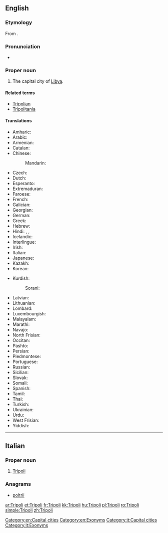 {{also|tripoli}}
==English==
{{wikipedia}}

===Etymology===
From {{etyl|la|en}} {{term|Tripolis|lang=la}}.

===Pronunciation===
* {{IPA|/ˈtrɪpəli/}}

===Proper noun===
{{en-proper noun}}

# The capital city of [[Libya]].

====Related terms====
* [[Tripolian]]
* [[Tripolitania]]

====Translations====
{{trans-top|capital of Libya}}
* Amharic: {{t|am|ትሪፖሊ|sc=Ethi}}
* Arabic: {{t-|ar|طرابلس|m|tr=Taraabulus}}
* Armenian: {{t-|hy|Տրիպոլի|tr=Tripoli|sc=Armn}}
* Catalan: {{t|ca|Trípoli}}
* Chinese:
*: Mandarin: {{t|cmn|的黎波里|tr=Dīlíbōlǐ|sc=Hani}}
* Czech: {{t|cs|Tripolis}}
* Dutch: {{t-|nl|Tripoli|n}}
* Esperanto: {{t|eo|Tripolo}}
* Extremaduran: {{tø|ext|Trípoli}}
* Faroese: {{t-|fo|Tripolis}}
* French: {{t+|fr|Tripoli}}
* Galician: {{t|gl|Trípoli}}
* Georgian: {{t|ka|ტრიპოლი|tr=tripoli|sc=Geor}}
* German: {{t+|de|Tripolis}}
* Greek: {{t+|el|Τρίπολη|tr=Trípoli|sc=Grek}}
* Hebrew: {{t|he|טריפולי|sc=Hebr}}
* Hindi: {{t-|hi|त्रिपोली|f|tr=tripolī|sc=Deva}}, {{t-|hi|ताराबूलस|tr=tārābūlas|sc=Deva}}, {{t-|hi|तराबुलुस|tr=tarābulus|sc=Deva}}
* Icelandic: {{t|is|Trípólí}}
* Interlingue: {{t|ie|Tripolis}}
* Irish: {{t-|ga|Tripilí|f}}
* Italian: {{t-|it|Tripoli|f}}
* Japanese: {{t-|ja|トリポリ|tr=Toripori}}
* Kazakh: {{t|kk|Триполи|sc=Cyrl}}
* Korean: {{t-|ko|트리폴리|tr=Teuripolli|sc=Kore}}
{{trans-mid}}
* Kurdish: {{t|ku|Trablûs|sc=ku-Arab}}
*: Sorani: {{tø|ckb|تەرابلوس|sc=ku-Arab}}
* Latvian: {{t|lv|Tripole}}
* Lithuanian: {{t|lt|Tripolis}}
* Lombard: {{tø|lmo|Tripul}}
* Luxembourgish: {{t|lb|Tripolis}}
* Malayalam: {{t|ml|ട്രിപ്പോളി|sc=Mlym}}
* Marathi: {{t|mr|त्रिपोली|sc=Deva}}
* Navajo: {{tø|nv|Twípoli}}
* North Frisian: {{tø|frr|Tripolis}}
* Occitan: {{t|oc|Trípol}}
* Pashto: {{t|ps|ترابلس|sc=ps-Arab}}
* Persian: {{t-|fa|طرابلس|tr=Tarâbolos|sc=fa-Arab}}
* Piedmontese: {{tø|pms|Trìpoli}}
* Portuguese: {{t|pt|Trípoli}}
* Russian: {{t-|ru|Триполи|m|tr=Trípoli}} {{indeclinable}}
* Sicilian: {{t|scn|Trìpuli}}
* Slovak: {{t|sk|Tripolis}}
* Somali: {{t|so|Triboli}}
* Spanish: {{t|es|Trípoli}}
* Tamil: {{t|ta|திரிப்பொலி|tr=tirippōli|sc=Taml}}
* Thai: {{t|th|ตริโปลี|tr=tripohlii|sc=Thai}}
* Turkish: {{t-|tr|Trablus}}
* Ukrainian: {{t-|uk|Тріполі|m|tr=Trípoli|sc=Cyrl}}
* Urdu: {{t-|ur|طرابلس|tr=tarābulus|sc=ur-Arab}}
* West Frisian: {{t|fy|Tripoly}}
* Yiddish: {{t|yi|טריפאלי|sc=Hebr}}
{{trans-bottom}}

[[Category:en:Capital cities]]
[[Category:en:Exonyms]]

----

==Italian==

===Proper noun===
{{it-proper noun|g=f}}

# [[#English|Tripoli]]

===Anagrams===
* [[poltrii#Italian|poltrii]]

[[Category:it:Capital cities]]
[[Category:it:Exonyms]]

[[ar:Tripoli]]
[[et:Tripoli]]
[[fr:Tripoli]]
[[kk:Tripoli]]
[[hu:Tripoli]]
[[pl:Tripoli]]
[[ro:Tripoli]]
[[simple:Tripoli]]
[[zh:Tripoli]]